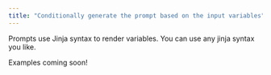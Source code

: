 ```yaml
---
title: "Conditionally generate the prompt based on the input variables"
---
```


Prompts use Jinja syntax to render variables. You can use any jinja syntax you like. 

Examples coming soon!